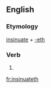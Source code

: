 ==English==

===Etymology===
[[insinuate]] + [[-eth]]

===Verb===
{{infl|en|verb form}}

# {{archaic third-person singular of|insinuate}}

[[fr:insinuateth]]